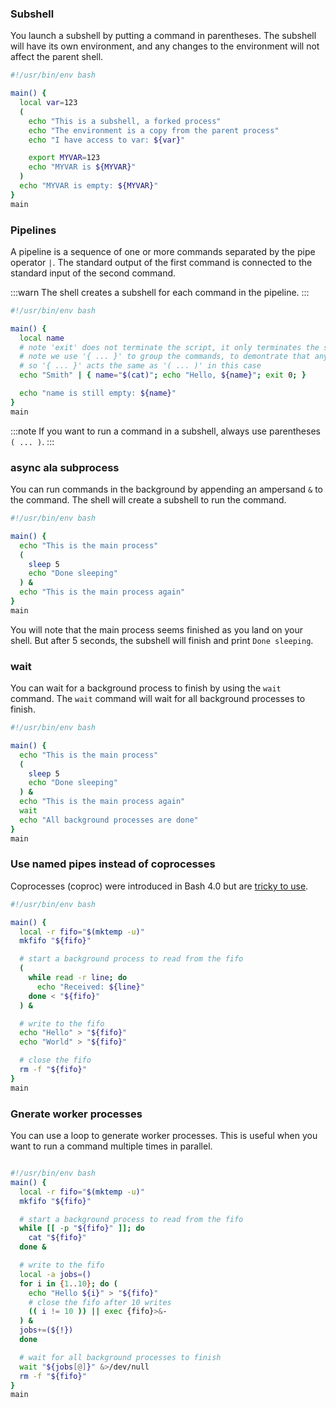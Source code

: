 
### Subshell

You launch a subshell by putting a command in parentheses. The subshell will have its own environment, and any changes to the environment will not affect the parent shell.

```bash
#!/usr/bin/env bash

main() {
  local var=123
  (
    echo "This is a subshell, a forked process"
    echo "The environment is a copy from the parent process"
    echo "I have access to var: ${var}"

    export MYVAR=123
    echo "MYVAR is ${MYVAR}"
  )
  echo "MYVAR is empty: ${MYVAR}"
}
main
```

### Pipelines

A pipeline is a sequence of one or more commands separated by the pipe operator `|`. The standard output of the first command is connected to the standard input of the second command.

:::warn
The shell creates a subshell for each command in the pipeline.
:::

```bash
#!/usr/bin/env bash

main() {
  local name
  # note 'exit' does not terminate the script, it only terminates the subshell
  # note we use '{ ... }' to group the commands, to demontrate that anything in the pipeline is a subshell
  # so '{ ... }' acts the same as '( ... )' in this case
  echo "Smith" | { name="$(cat)"; echo "Hello, ${name}"; exit 0; }

  echo "name is still empty: ${name}"
}
main
```

:::note
If you want to run a command in a subshell, always use parentheses `( ... )`.
:::

### async ala subprocess

You can run commands in the background by appending an ampersand `&` to the command. The shell will create a subshell to run the command.

```bash
#!/usr/bin/env bash

main() {
  echo "This is the main process"
  ( 
    sleep 5
    echo "Done sleeping"
  ) &
  echo "This is the main process again"
}
main
```

You will note that the main process seems finished as you land on your shell. But after 5 seconds, the subshell will finish and print `Done sleeping`.

### wait

You can wait for a background process to finish by using the `wait` command. The `wait` command will wait for all background processes to finish.

```bash
#!/usr/bin/env bash

main() {
  echo "This is the main process"
  ( 
    sleep 5
    echo "Done sleeping"
  ) &
  echo "This is the main process again"
  wait
  echo "All background processes are done"
}
main
```

### Use named pipes instead of coprocesses

Coprocesses (coproc) were introduced in Bash 4.0 but are [tricky to use](https://unix.stackexchange.com/a/86372/337336).

```bash
#!/usr/bin/env bash

main() {
  local -r fifo="$(mktemp -u)"
  mkfifo "${fifo}"

  # start a background process to read from the fifo
  (
    while read -r line; do
      echo "Received: ${line}"
    done < "${fifo}"
  ) &

  # write to the fifo
  echo "Hello" > "${fifo}"
  echo "World" > "${fifo}"

  # close the fifo
  rm -f "${fifo}"
}
main
```

### Gnerate worker processes

You can use a loop to generate worker processes. This is useful when you want to run a command multiple times in parallel.

```bash

#!/usr/bin/env bash
main() {
  local -r fifo="$(mktemp -u)"
  mkfifo "${fifo}"

  # start a background process to read from the fifo
  while [[ -p "${fifo}" ]]; do 
    cat "${fifo}"
  done &

  # write to the fifo
  local -a jobs=()
  for i in {1..10}; do (
    echo "Hello ${i}" > "${fifo}"
    # close the fifo after 10 writes
    (( i != 10 )) || exec {fifo}>&-
  ) & 
  jobs+=(${!})
  done

  # wait for all background processes to finish
  wait "${jobs[@]}" &>/dev/null
  rm -f "${fifo}"
}
main
```